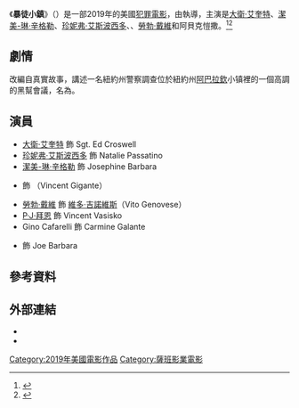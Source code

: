 {{noteTA
|G1=Show
}}
{{Infobox film
| name           = 暴徒小鎮
| original_name  = ''Mob Town''
| image          = Mob town.jpg
| alt            =
| caption        =
| director       = {{link-en|丹尼·A·阿貝克愷撒|Danny A. Abeckaser}}
| producers      = {{ubl|丹尼·A·阿貝克愷撒|Robert Ivker|Vince P. Maggio}}
| writer         = {{ubl|Joe Gilford|Jon Carlo}}
| screenplay     = 
| story          = 
| based_on       = 
| starring       = {{Plainlist|
* [[大衛·艾奎特|大衛·艾奎特]]
* [[潔美-琳·辛格勒|潔美-琳·辛格勒]]
* [[珍妮弗·艾斯波西多|珍妮弗·艾斯波西多]]
* 丹尼·A·阿貝克愷撒
}}
| narrator       = 
| music          = Lionel Cohen
| cinematography = {{link-en|埃爾南·托羅|Hernán Toro}}
| editing        = David Leonard
| studio         = 2B Films
| distributor    = {{link-en|Saban Capital Group|Saban Capital Group|Saban Films}}
| released       = {{Film date|2019|12|13}}
| runtime        = 90分鐘
| country        = 美國
| language       = 英語
| budget         =
| gross          = $1,000,000
| tw_name        = -
| hk_name        = -
| cn_name        = 暴徒小镇
}}
《'''暴徒小鎮'''》（{{lang-en|''Mob Town''}}）是一部2019年的美國[[犯罪片|犯罪電影]]，由{{link-en|丹尼·A·阿貝克愷撒|Danny A. Abeckaser}}執導，主演是[[大衛·艾奎特|大衛·艾奎特]]、[[潔美-琳·辛格勒|潔美-琳·辛格勒]]、[[珍妮弗·艾斯波西多|珍妮弗·艾斯波西多]]、{{link-en|尼克·科德羅|Nick Cordero}}、[[勞勃·戴維|勞勃·戴維]]和阿貝克愷撒。<ref>{{Cite web |url = https://www.hollywoodreporter.com/review/mob-town-1262332 |title = 'Mob Town': Film Review |author = Frank Scheck |date = 2019-12-12 |publisher = The Hollywood Reporter |language = en |access-date = 2021-03-09 |archive-date = 2020-07-04 |archive-url = https://web.archive.org/web/20200704173808/https://www.hollywoodreporter.com/review/mob-town-1262332 |dead-url = no }}</ref><ref>{{Cite web |url = https://variety.com/2019/film/reviews/mob-town-review-1203434196/ |title = ‘Mob Town’: Film Review |author = Nick Schager |date = 2019-12-12 |publisher = Variety |language = en |access-date = 2021-03-09 |archive-date = 2020-12-02 |archive-url = https://web.archive.org/web/20201202214008/https://variety.com/2019/film/reviews/mob-town-review-1203434196/ |dead-url = no }}</ref>

== 劇情 ==
改編自真實故事，講述一名紐約州警察調查位於紐約州[[阿巴拉欽|阿巴拉欽]]小镇裡的一個高調的黑幫會議，名為{{link-en|阿巴拉欽會議|Apalachin meeting}}。

== 演員 ==
* [[大衛·艾奎特|大衛·艾奎特]] 飾 Sgt. Ed Croswell
* [[珍妮弗·艾斯波西多|珍妮弗·艾斯波西多]] 飾 Natalie Passatino
* [[潔美-琳·辛格勒|潔美-琳·辛格勒]] 飾 Josephine Barbara
* {{link-en|尼克·科德羅|Nick Cordero}} 飾 {{link-en|文森特·吉根迪|Vincent Gigante}}（Vincent Gigante）
* [[勞勃·戴維|勞勃·戴維]] 飾 [[維多·吉諾維斯|維多·吉諾維斯]]（Vito Genovese）
* [[P·J·拜恩|P·J·拜恩]] 飾 Vincent Vasisko
* Gino Cafarelli 飾 Carmine Galante
* {{link-en|丹尼·A·阿貝克愷撒|Danny A. Abeckaser}} 飾 Joe Barbara

== 參考資料 ==
{{reflist}}

== 外部連結 ==
* {{IMDb title|8722440}}
* {{rotten-tomatoes|mob_town_2019}}

{{DEFAULTSORT:Mob Town}}
[[Category:2019年美國電影作品|Category:2019年美國電影作品]]
[[Category:薩班影業電影|Category:薩班影業電影]]
